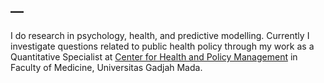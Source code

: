 ---
---
  
<link rel="stylesheet" href="styles.css" type="text/css">
    
I do research in psychology, health, and predictive modelling. Currently I investigate questions related to public health policy through my work as a Quantitative Specialist at [Center for Health and Policy Management](http://chpm.fk.ugm.ac.id/) in Faculty of Medicine, Universitas Gadjah Mada. 
